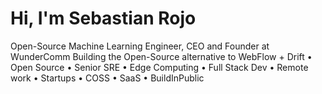 # Hi, I'm Sebastian Rojo

Open-Source Machine Learning Engineer, CEO and Founder at WunderComm Building the Open-Source alternative to WebFlow + Drift • Open Source • Senior SRE • Edge Computing • Full Stack Dev • Remote work • Startups • COSS • SaaS • BuildInPublic
